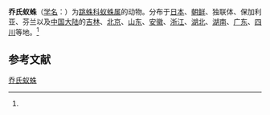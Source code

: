 {{Speciesbox
| name = 乔氏蚁蛛
| status = 
| status_system = 
| image = 
| genus = Myrmarachne
| species = joblotii
| authority = (Scopoli, 1763)<ref name='id14780'>{{cite web| url =http://www.bioinfo.cn/db05/BjdwSpecies.php?action=view&id=14780| title =乔氏蚁蛛| work =《中国动物物种编目数据库》| publisher =中国科学院微生物研究所| author =中国科学院动物研究所| accessdate =2009-04-28| deadurl =yes| archiveurl =https://web.archive.org/web/20160305045442/http://www.bioinfo.cn/db05/BjdwSpecies.php?action=view&id=14780| archivedate =2016-03-05}}</ref>
}}

'''乔氏蚁蛛'''（[[学名|学名]]：{{lang|la|''Myrmarachne joblotii''}}）为[[跳蛛科|跳蛛科]][[蚁蛛属|蚁蛛属]]的动物。分布于[[日本|日本]]、[[朝鲜|朝鲜]]、独联体、保加利亚、芬兰以及[[中国大陆|中国大陆]]的[[吉林|吉林]]、[[北京|北京]]、[[山东|山东]]、[[安徽|安徽]]、[[浙江|浙江]]、[[湖北|湖北]]、[[湖南|湖南]]、[[广东|广东]]、[[四川|四川]]等地。<ref name='id14780'/>

== 参考文献 ==
{{reflist}}

{{Wikispecies|Myrmarachne joblotii}}

[[Category:蚁蛛属|乔氏蚁蛛]]


{{蜘蛛小作品}}